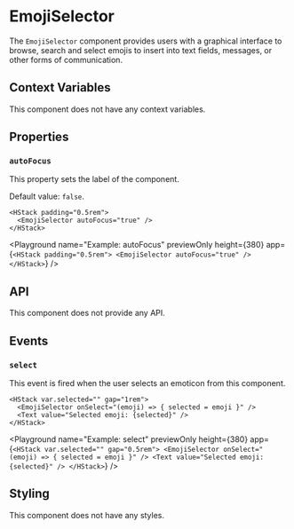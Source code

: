 
# EmojiSelector

The `EmojiSelector` component provides users with a graphical interface to browse, search and select emojis to insert into text fields, messages, or other forms of communication.

## Context Variables

This component does not have any context variables.

## Properties

### `autoFocus`

This property sets the label of the component.

Default value: `false`.

```ueml copy
<HStack padding="0.5rem">
  <EmojiSelector autoFocus="true" />
</HStack>
```

<Playground
  name="Example: autoFocus"
  previewOnly
  height={380}
  app={`
  <HStack padding="0.5rem">
    <EmojiSelector autoFocus="true" />
  </HStack>
  `}
/>

## API

This component does not provide any API.

## Events

### `select`

This event is fired when the user selects an emoticon from this component.

```ueml copy /onSelect="(emoji) => { selected = emoji }"/
<HStack var.selected="" gap="1rem">
  <EmojiSelector onSelect="(emoji) => { selected = emoji }" />
  <Text value="Selected emoji: {selected}" />
</HStack>
```

<Playground
  name="Example: select"
  previewOnly
  height={380}
  app={`
  <HStack var.selected="" gap="0.5rem">
    <EmojiSelector onSelect="(emoji) => { selected = emoji }" />
    <Text value="Selected emoji: {selected}" />
  </HStack>
  `}
/>

## Styling

This component does not have any styles.
